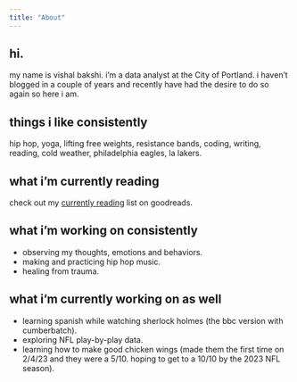 ```yaml
---
title: "About"
---
```


## hi.

my name is vishal bakshi. i'm a data analyst at the City of Portland. i haven't blogged in a couple of years and recently have had the desire to do so again so here i am. 

## things i like consistently

hip hop, yoga, lifting free weights, resistance bands, coding, writing, reading, cold weather, philadelphia eagles, la lakers.

## what i'm currently reading

check out my [currently reading](https://www.goodreads.com/review/list/118261002-vishal-bakshi?ref=nav_mybooks&shelf=currently-reading) list on goodreads.

## what i'm working on consistently
- observing my thoughts, emotions and behaviors.
- making and practicing hip hop music.
- healing from trauma.

## what i'm currently working on as well
- learning spanish while watching sherlock holmes (the bbc version with cumberbatch).
- exploring NFL play-by-play data.
- learning how to make good chicken wings (made them the first time on 2/4/23 and they were a 5/10. hoping to get to a 10/10 by the 2023 NFL season).

